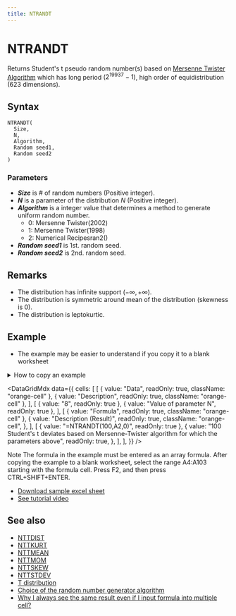 ```yaml
---
title: NTRANDT
---
```



# NTRANDT

Returns Student's t pseudo random number(s) based on [Mersenne Twister Algorithm](/docs/glossary#mersenne-twister-algorithm) which has long period ($2^{19937}-1$), high order of equidistribution (623 dimensions).

## Syntax

```excel
NTRANDT(
  Size,
  N,
  Algorithm,
  Random seed1,
  Random seed2
)
```

### Parameters

- **_Size_** is # of random numbers (Positive integer).
- **_N_** is a parameter of the distribution $N$ (Positive integer).
- **_Algorithm_** is a integer value that determines a method to generate uniform random number.
  - 0: Mersenne Twister(2002)
  - 1: Mersenne Twister(1998)
  - 2: Numerical Recipesran2()
- **_Random seed1_** is 1st. random seed.
- **_Random seed2_** is 2nd. random seed.

## Remarks

- The distribution has infinite support $(-\infty,+\infty)$.
- The distribution is symmetric around mean of the distribution (skewness is 0).
- The distribution is leptokurtic.

## Example

- The example may be easier to understand if you copy it to a blank worksheet

<details>
  <summary>How to copy an example</summary>

1.  Create a blank workbook or worksheet.
2.  Select the example in the Help topic.

    **Note**  Do not select the row or column headers.

    ![Selecting an example from Help](./../../../assets/functions/HowToCopy.png)

    Selecting an example from Help

3.  Press CTRL+C.
4.  In the worksheet, select cell A1, and press CTRL+V.
5.  To switch between viewing the results and viewing the formulas that return the results, press CTRL+` (grave accent), or on the **Tools** menu, point to **Formula Auditing**, and then click **Formula Auditing Mode**.

</details>

<DataGridMdx
  data={{
    cells: [
      [
        { value: "Data", readOnly: true, className: "orange-cell" },
        { value: "Description", readOnly: true, className: "orange-cell" },
      ],
      [
        { value: "8", readOnly: true },
        { value: "Value of parameter N", readOnly: true },
      ],
      [
        { value: "Formula", readOnly: true, className: "orange-cell" },
        {
          value: "Description (Result)",
          readOnly: true,
          className: "orange-cell",
        },
      ],
      [
        { value: "=NTRANDT(100,A2,0)", readOnly: true },
        {
          value:
            "100 Student's t deviates based on Mersenne-Twister algorithm for which the parameters above",
          readOnly: true,
        },
      ],
    ],
  }}
/>

Note The formula in the example must be entered as an array formula. After copying the example to a blank worksheet, select the range A4:A103 starting with the formula cell. Press F2, and then press CTRL+SHIFT+ENTER.

- [Download sample excel sheet](https://www.ntrand.com/files/NtRand1.zip)
- [See tutorial video](https://www.ntrand.com/files/SingleRandom_Demo.swf)

## See also

- [NTTDIST](../../02-distribution-functions/080-nttdist.mdx)
- [NTTKURT](../../02-distribution-functions/082-nttkurt.mdx)
- [NTTMEAN](../../02-distribution-functions/083-nttmean.mdx)
- [NTTMOM](../../02-distribution-functions/084-nttmom.mdx)
- [NTTSKEW](../../02-distribution-functions/085-nttskew.mdx)
- [NTTSTDEV](../../02-distribution-functions/086-nttstdev.mdx)
- [T distribution](../../../05-gallery-of-distributions/t-distribution.mdx)
- [Choice of the random number generator algorithm](/docs/glossary#choice-of-the-random-number-generator-algorithm)
- [Why I always see the same result even if I input formula into multiple cell?](/docs/faq#why-i-always-see-the-same-result-even-if-i-input-formula-into-multiple-cell)
